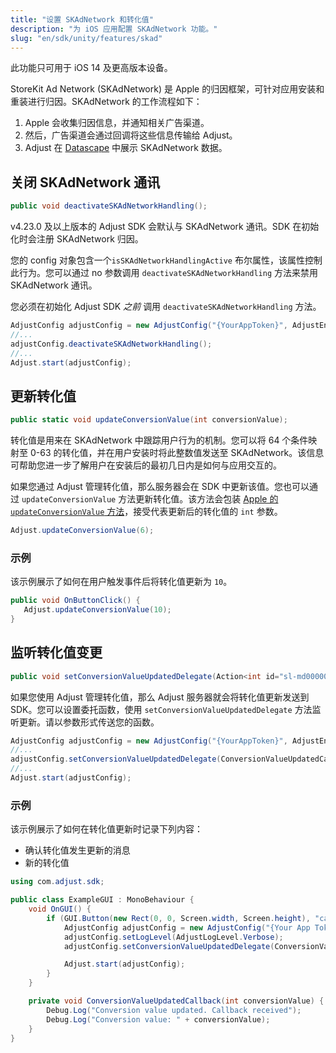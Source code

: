 ```yaml
---
title: "设置 SKAdNetwork 和转化值"
description: "为 iOS 应用配置 SKAdNetwork 功能。"
slug: "en/sdk/unity/features/skad"
---
```

<callout type="important"> 

此功能只可用于 iOS 14 及更高版本设备。
</Callout> 

StoreKit Ad Network \(SKAdNetwork\) 是 Apple 的归因框架，可针对应用安装和重装进行归因。SKAdNetwork 的工作流程如下：

1. Apple 会收集归因信息，并通知相关广告渠道。
2. 然后，广告渠道会通过回调将这些信息传输给 Adjust。
3. Adjust 在 [Datascape](https://help.adjust.com/en/suite/article/datascape) 中展示 SKAdNetwork 数据。

关闭 SKAdNetwork 通讯
-----------------

```cs
public void deactivateSKAdNetworkHandling();
```

<minorversion added="v4.23.0"> 

v4\.23\.0 及以上版本的 Adjust SDK 会默认与 SKAdNetwork 通讯。SDK 在初始化时会注册 SKAdNetwork 归因。
</MinorVersion> 

您的 config 对象包含一个`isSKAdNetworkHandlingActive` 布尔属性，该属性控制此行为。您可以通过 no 参数调用 `deactivateSKAdNetworkHandling` 方法来禁用 SKAdNetwork 通讯。
<callout type="important"> 

您必须在初始化 Adjust SDK *之前* 调用 `deactivateSKAdNetworkHandling` 方法。
</Callout> 

```cs
AdjustConfig adjustConfig = new AdjustConfig("{YourAppToken}", AdjustEnvironment.Sandbox, true);
//...
adjustConfig.deactivateSKAdNetworkHandling();
//...
Adjust.start(adjustConfig);
```

更新转化值
-----

```cs
public static void updateConversionValue(int conversionValue);
```

转化值是用来在 SKAdNetwork 中跟踪用户行为的机制。您可以将 64 个条件映射至 0\-63 的转化值，并在用户安装时将此整数值发送至 SKAdNetwork。该信息可帮助您进一步了解用户在安装后的最初几日内是如何与应用交互的。

如果您通过 Adjust 管理转化值，那么服务器会在 SDK 中更新该值。您也可以通过 `updateConversionValue` 方法更新转化值。该方法会包装 [Apple 的 `updateConversionValue` 方法](https://developer.apple.com/documentation/storekit/skadnetwork/3566697-updateconversionvalue)，接受代表更新后的转化值的 `int` 参数。

```cs
Adjust.updateConversionValue(6);
```

### 示例

该示例展示了如何在用户触发事件后将转化值更新为 `10`。

```cs
public void OnButtonClick() {
   Adjust.updateConversionValue(10);
}
```

监听转化值变更
-------

```cs
public void setConversionValueUpdatedDelegate(Action<int id="sl-md0000000"> conversionValueUpdatedDelegate, string sceneName = "Adjust");
```

如果您使用 Adjust 管理转化值，那么 Adjust 服务器就会将转化值更新发送到 SDK。您可以设置委托函数，使用 `setConversionValueUpdatedDelegate` 方法监听更新。请以参数形式传送您的函数。

```cs
AdjustConfig adjustConfig = new AdjustConfig("{YourAppToken}", AdjustEnvironment.Sandbox, true);
//...
adjustConfig.setConversionValueUpdatedDelegate(ConversionValueUpdatedCallback);
//...
Adjust.start(adjustConfig);
```

### 示例

该示例展示了如何在转化值更新时记录下列内容：

* 确认转化值发生更新的消息
* 新的转化值

```cs
using com.adjust.sdk;

public class ExampleGUI : MonoBehaviour {
    void OnGUI() {
        if (GUI.Button(new Rect(0, 0, Screen.width, Screen.height), "callback")) {
            AdjustConfig adjustConfig = new AdjustConfig("{Your App Token}", AdjustEnvironment.Sandbox);
            adjustConfig.setLogLevel(AdjustLogLevel.Verbose);
            adjustConfig.setConversionValueUpdatedDelegate(ConversionValueUpdatedCallback);

            Adjust.start(adjustConfig);
        }
    }

    private void ConversionValueUpdatedCallback(int conversionValue) {
        Debug.Log("Conversion value updated. Callback received");
        Debug.Log("Conversion value: " + conversionValue);
    }
}
```


